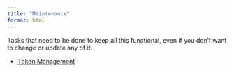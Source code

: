 ```yaml
---
title: "Maintenance"
format: html
---
```


Tasks that need to be done to keep all this functional, even if you don't want to change or update any of it.

- [Token Management](tokens.html)